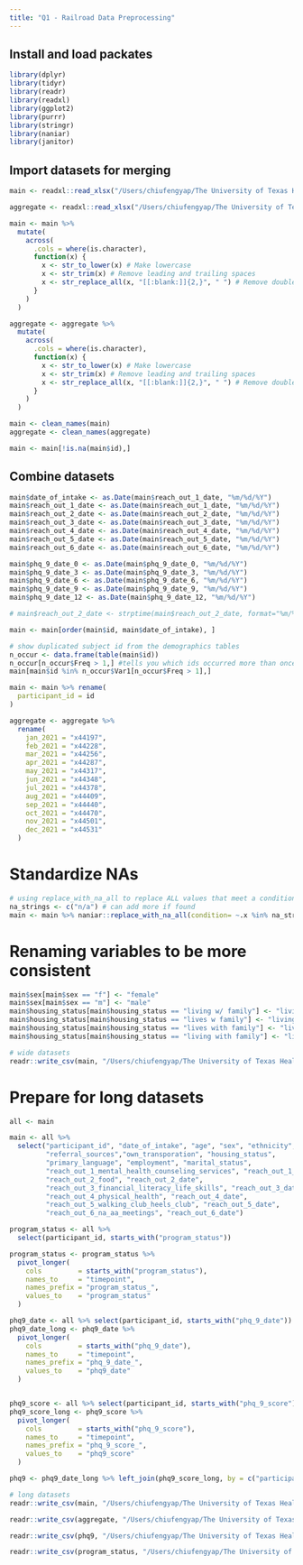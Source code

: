 ```yaml
---
title: "Q1 - Railroad Data Preprocessing"
---
```


## Install and load packates

```r
library(dplyr)
library(tidyr)
library(readr)
library(readxl)
library(ggplot2)
library(purrr)
library(stringr)
library(naniar)
library(janitor)
```


## Import datasets for merging
```r
main <- readxl::read_xlsx("/Users/chiufengyap/The University of Texas Health Science Center at Houston/SPH THCI Eval - General/Data Collection/Quantitative/Eastside Community Services/Data/2021-07-22/Railroad Spreadsheet Copy A1.xlsx", sheet = 2)

aggregate <- readxl::read_xlsx("/Users/chiufengyap/The University of Texas Health Science Center at Houston/SPH THCI Eval - General/Data Collection/Quantitative/Eastside Community Services/Data/2021-07-22/Railroad Spreadsheet Copy A1.xlsx", sheet = 3)
```

```r
main <- main %>% 
  mutate(
    across(
      .cols = where(is.character), 
      function(x) {
        x <- str_to_lower(x) # Make lowercase
        x <- str_trim(x) # Remove leading and trailing spaces
        x <- str_replace_all(x, "[[:blank:]]{2,}", " ") # Remove double spaces
      }
    )
  )

aggregate <- aggregate %>% 
  mutate(
    across(
      .cols = where(is.character), 
      function(x) {
        x <- str_to_lower(x) # Make lowercase
        x <- str_trim(x) # Remove leading and trailing spaces
        x <- str_replace_all(x, "[[:blank:]]{2,}", " ") # Remove double spaces
      }
    )
  )

main <- clean_names(main)
aggregate <- clean_names(aggregate)

main <- main[!is.na(main$id),]
```

## Combine datasets 

```r
main$date_of_intake <- as.Date(main$reach_out_1_date, "%m/%d/%Y")
main$reach_out_1_date <- as.Date(main$reach_out_1_date, "%m/%d/%Y")
main$reach_out_2_date <- as.Date(main$reach_out_2_date, "%m/%d/%Y")
main$reach_out_3_date <- as.Date(main$reach_out_3_date, "%m/%d/%Y")
main$reach_out_4_date <- as.Date(main$reach_out_4_date, "%m/%d/%Y")
main$reach_out_5_date <- as.Date(main$reach_out_5_date, "%m/%d/%Y")
main$reach_out_6_date <- as.Date(main$reach_out_6_date, "%m/%d/%Y")

main$phq_9_date_0 <- as.Date(main$phq_9_date_0, "%m/%d/%Y")
main$phq_9_date_3 <- as.Date(main$phq_9_date_3, "%m/%d/%Y")
main$phq_9_date_6 <- as.Date(main$phq_9_date_6, "%m/%d/%Y")
main$phq_9_date_9 <- as.Date(main$phq_9_date_9, "%m/%d/%Y")
main$phq_9_date_12 <- as.Date(main$phq_9_date_12, "%m/%d/%Y")

# main$reach_out_2_date <- strptime(main$reach_out_2_date, format="%m/%d/%Y")

main <- main[order(main$id, main$date_of_intake), ]

# show duplicated subject id from the demographics tables
n_occur <- data.frame(table(main$id))
n_occur[n_occur$Freq > 1,] #tells you which ids occurred more than once.
main[main$id %in% n_occur$Var1[n_occur$Freq > 1],]

main <- main %>% rename(
  participant_id = id
)
```


```r
aggregate <- aggregate %>% 
  rename(
    jan_2021 = "x44197", 
    feb_2021 = "x44228", 
    mar_2021 = "x44256", 
    apr_2021 = "x44287", 
    may_2021 = "x44317", 
    jun_2021 = "x44348", 
    jul_2021 = "x44378", 
    aug_2021 = "x44409", 
    sep_2021 = "x44440", 
    oct_2021 = "x44470", 
    nov_2021 = "x44501",
    dec_2021 = "x44531"
  )
```

# Standardize NAs

```r
# using replace_with_na_all to replace ALL values that meet a condition across an entire dataset.
na_strings <- c("n/a") # can add more if found
main <- main %>% naniar::replace_with_na_all(condition= ~.x %in% na_strings)
```

# Renaming variables to be more consistent

```r
main$sex[main$sex == "f"] <- "female"
main$sex[main$sex == "m"] <- "male"
main$housing_status[main$housing_status == "living w/ family"] <- "living w family"
main$housing_status[main$housing_status == "lives w family"] <- "living w family"
main$housing_status[main$housing_status == "lives with family"] <- "living w family"
main$housing_status[main$housing_status == "living with family"] <- "living w family"
```


```r
# wide datasets
readr::write_csv(main, "/Users/chiufengyap/The University of Texas Health Science Center at Houston/SPH THCI Eval - General/Data Collection/Quantitative/Eastside Community Services/Analysis/Steph/wide datasets/q1_railroad_data_collection_07222021.csv")
```


# Prepare for long datasets

```r
all <- main
```

```r
main <- all %>% 
  select("participant_id", "date_of_intake", "age", "sex", "ethnicity",
         "referral_sources","own_transporation", "housing_status",
         "primary_language", "employment", "marital_status", 
         "reach_out_1_mental_health_counseling_services", "reach_out_1_date",
         "reach_out_2_food", "reach_out_2_date", 
         "reach_out_3_financial_literacy_life_skills", "reach_out_3_date",
         "reach_out_4_physical_health", "reach_out_4_date", 
         "reach_out_5_walking_club_heels_club", "reach_out_5_date",
         "reach_out_6_na_aa_meetings", "reach_out_6_date")
```

```r
program_status <- all %>% 
  select(participant_id, starts_with("program_status"))

program_status <- program_status %>% 
  pivot_longer(
    cols         = starts_with("program_status"),
    names_to     = "timepoint",
    names_prefix = "program_status_",
    values_to    = "program_status"
  )
```

```r
phq9_date <- all %>% select(participant_id, starts_with("phq_9_date"))
phq9_date_long <- phq9_date %>% 
  pivot_longer(
    cols         = starts_with("phq_9_date"),
    names_to     = "timepoint",
    names_prefix = "phq_9_date_",
    values_to    = "phq9_date"
  )


phq9_score <- all %>% select(participant_id, starts_with("phq_9_score"))
phq9_score_long <- phq9_score %>% 
  pivot_longer(
    cols         = starts_with("phq_9_score"),
    names_to     = "timepoint",
    names_prefix = "phq_9_score_",
    values_to    = "phq9_score"
  )

phq9 <- phq9_date_long %>% left_join(phq9_score_long, by = c("participant_id" = "participant_id", "timepoint" = "timepoint"))
```


```r
# long datasets
readr::write_csv(main, "/Users/chiufengyap/The University of Texas Health Science Center at Houston/SPH THCI Eval - General/Data Collection/Quantitative/Eastside Community Services/Analysis/Steph/long datasets/q1_railroad_demo_reachout_07222021.csv")

readr::write_csv(aggregate, "/Users/chiufengyap/The University of Texas Health Science Center at Houston/SPH THCI Eval - General/Data Collection/Quantitative/Eastside Community Services/Analysis/Steph/long datasets/q1_railroad_aggregate_07222021.csv")

readr::write_csv(phq9, "/Users/chiufengyap/The University of Texas Health Science Center at Houston/SPH THCI Eval - General/Data Collection/Quantitative/Eastside Community Services/Analysis/Steph/long datasets/q1_railroad_phq9_07222021.csv")

readr::write_csv(program_status, "/Users/chiufengyap/The University of Texas Health Science Center at Houston/SPH THCI Eval - General/Data Collection/Quantitative/Eastside Community Services/Analysis/Steph/long datasets/q1_railroad_program_status_07222021.csv")
```

